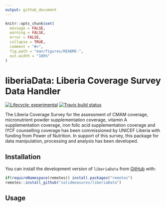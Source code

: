 ```yaml
---
output: github_document
---
```


<!-- README.md is generated from README.Rmd. Please edit that file -->

```r
knitr::opts_chunk$set(
  message = FALSE,
  warning = FALSE,
  error = FALSE,
  collapse = TRUE,
  comment = "#>",
  fig.path = "man/figures/README-",
  out.width = "100%"
)
```
# liberiaData: Liberia Coverage Survey Data Handler

<!-- badges: start -->
[![Lifecycle: experimental](https://img.shields.io/badge/lifecycle-experimental-orange.svg)](https://www.tidyverse.org/lifecycle/#experimental)
[![Travis build status](https://travis-ci.org/validmeasures/liberiaData.svg?branch=master)](https://travis-ci.org/validmeasures/liberiaData)
<!-- [![AppVeyor build status](https://ci.appveyor.com/api/projects/status/github/validmeasures/liberiaData?branch=master&svg=true)](https://ci.appveyor.com/project/validmeasures/liberiaData) -->
<!-- badges: end -->

The Liberia Coverage Survey for the assessment of CMAM coverage, micronutrient powder supplementation coverage, vitamin A supplementation coverage, iron folic acid supplementation coverage and IYCF counselling coverage has been commissioned by UNICEF Liberia with funding from Power of Nutrition. In support of this survey, this package for data manipulation, processing and analysis has been developed.

## Installation

<!-- You can install the released version of liberiaData from [CRAN](https://CRAN.R-project.org) with: -->
You can install the development version of `liberiaData` from [GitHub](https://github.com/validmeasures/liberiaData) with:

``` r
if(requireNamespace(remotes)) install.packages("remotes")
remotes::install_github("validmeasures/liberiaData")
```

## Usage

